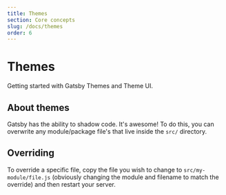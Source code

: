 ```yaml
---
title: Themes
section: Core concepts
slug: /docs/themes
order: 6
---
```


# Themes

Getting started with Gatsby Themes and Theme UI.

## About themes

Gatsby has the ability to shadow code. It's awesome!  To do this, you can overwrite any module/package file's that live
inside the `src/` directory.

## Overriding

To override a specific file, copy the file you wish to change to `src/my-module/file.js` (obviously changing the module
and filename to match the override) and then restart your server.